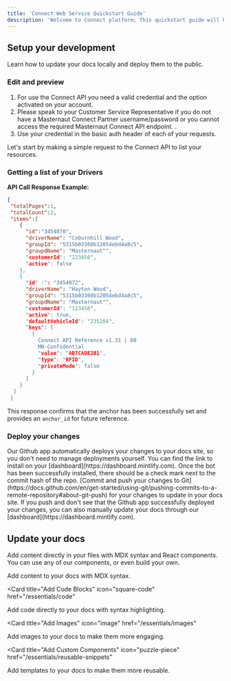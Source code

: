 ```yaml
---
title: 'Connect Web Service Quickstart Guide'
description: 'Welcome to Connect platform; This quickstart guide will help you get started with Connect API, allowing you to make your first API call and begin exploring the possibilities of tracking system.'
---
```



## Setup your development

Learn how to update your docs locally and deploy them to the public.

### Edit and preview

<AccordionGroup>
  <Accordion icon="github" title="Step 1: Get a user ready for API">

1. For use the Connect API you need a valid credential and the option activated on your account.
2. Please speak to your Customer Service Representative if you do not have a Masternaut Connect Partner 
 username/password or you cannot access the required Masternaut Connect API endpoint. .
3. Use your credential in the basic auth header of each of your requests.
  </Accordion>
  <Accordion icon="rectangle-terminal" title="Step 2: Make Your First API Request ">
  

Let's start by making a simple request to the Connect API to list your resources.

### Getting a list of your Drivers


**API Call Response Example:**

```json
{ 
 "totalPages":1, 
 "totalCount":2, 
 "items":[ 
    {
      "id":"3454070", 
      "driverName": "Coburnhill Wood", 
      "groupId": "5315b03360b12054ebd4a8c5", 
      "groupdName": "Masternaut"", 
      "customerId": "123456", 
      "active": false 
    }, 
    {
      "id" :": "3454072", 
      "driverName": "Hayton Wood", 
      "groupId": "5315b03360b12054ebd4a8c5", 
      "groupdName": "Masternaut"", 
      "customerId": "123456", 
      "active": true, 
      "defaultVehicleId": "235204", 
      "keys": [ 
        { 
          Connect API Reference v1.31 | 60 
          MN-Confidential 
          "value": "AB7CADE2B1", 
          "type": "RFID", 
          "privateMode": false 
        } 
      ] 
    } 
  ] 
 }
```

This response confirms that the anchor has been successfully set and provides an `anchor_id` for future reference.
    </Note>
  </Accordion>
</AccordionGroup>

### Deploy your changes

<AccordionGroup>

<Accordion icon="message-bot" title="Install our Github app">
  Our Github app automatically deploys your changes to your docs site, so you
  don't need to manage deployments yourself. You can find the link to install on
  your [dashboard](https://dashboard.mintlify.com). Once the bot has been
  successfully installed, there should be a check mark next to the commit hash
  of the repo.
</Accordion>
<Accordion icon="rocket" title="Push your changes">
  [Commit and push your changes to
  Git](https://docs.github.com/en/get-started/using-git/pushing-commits-to-a-remote-repository#about-git-push)
  for your changes to update in your docs site. If you push and don't see that
  the Github app successfully deployed your changes, you can also manually
  update your docs through our [dashboard](https://dashboard.mintlify.com).
</Accordion>

</AccordionGroup>

## Update your docs

Add content directly in your files with MDX syntax and React components. You can use any of our components, or even build your own.

<CardGroup>

<Card title="Add Content With MDX" icon="file" href="/essentials/markdown">
  Add content to your docs with MDX syntax.
</Card>

<Card
  title="Add Code Blocks"
  icon="square-code"
  href="/essentials/code"
>
  Add code directly to your docs with syntax highlighting.
</Card>

<Card
  title="Add Images"
  icon="image"
  href="/essentials/images"
>
  Add images to your docs to make them more engaging.
</Card>

<Card
  title="Add Custom Components"
  icon="puzzle-piece"
  href="/essentials/reusable-snippets"
>
  Add templates to your docs to make them more reusable.
</Card>

</CardGroup>
